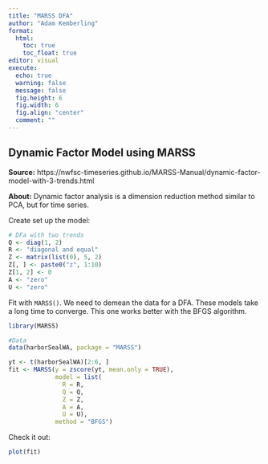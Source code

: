 ```yaml
---
title: "MARSS DFA"
author: "Adam Kemberling"
format: 
  html:
    toc: true
    toc_float: true
editor: visual
execute: 
  echo: true
  warning: false
  message: false
  fig.height: 6
  fig.width: 6
  fig.align: "center"
  comment: ""
---
```


## Dynamic Factor Model using MARSS

**Source:** https://nwfsc-timeseries.github.io/MARSS-Manual/dynamic-factor-model-with-3-trends.html

**About:** Dynamic factor analysis is a dimension reduction method similar to PCA, but for time series.

Create set up the model:

```r

# DFa with two trends
Q <- diag(1, 2)
R <- "diagonal and equal"
Z <- matrix(list(0), 5, 2)
Z[, ] <- paste0("z", 1:10)
Z[1, 2] <- 0
A <- "zero"
U <- "zero"
```

Fit with `MARSS()`. We need to demean the data for a DFA. These models take a long time to converge. This one works better with the BFGS algorithm.

```r
library(MARSS)

#Data
data(harborSealWA, package = "MARSS")

yt <- t(harborSealWA)[2:6, ]
fit <- MARSS(y = zscore(yt, mean.only = TRUE), 
             model = list(
               R = R, 
               Q = Q, 
               Z = Z, 
               A = A, 
               U = U), 
             method = "BFGS")
```

Check it out:

```r
plot(fit)
```
